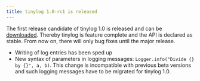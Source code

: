 ```yaml
---
title: tinylog 1.0-rc1 is released
---
```


The first release candidate of tinylog 1.0 is released and can be [downloaded](/download/). Thereby tinylog is feature complete and the API is declared as stable. From now on, there will only bug fixes until the major release.

* Writing of log entries has been sped up
* New syntax of parameters in logging messages: `Logger.info("Divide {} by {}", a, b)`. This change is incompatible with previous beta versions and such logging messages have to be migrated for tinylog 1.0.
